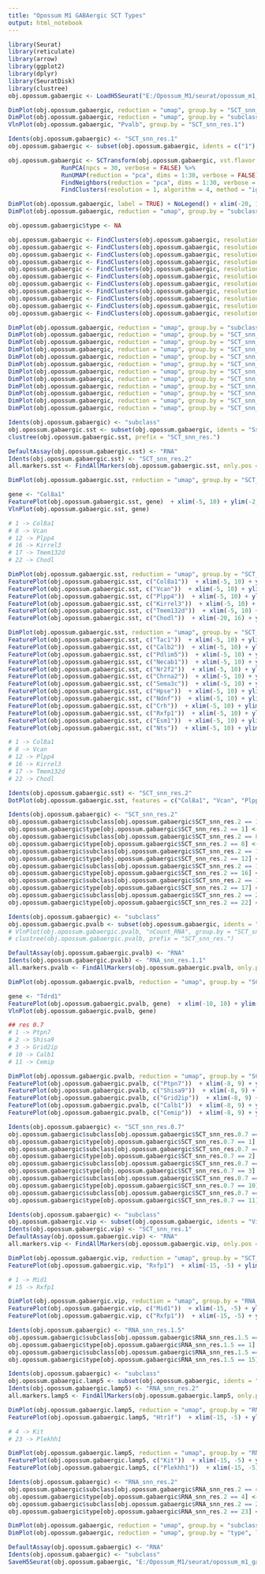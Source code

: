 ```yaml
---
title: "Opossum M1 GABAergic SCT Types"
output: html_notebook
---
```


```r

library(Seurat)
library(reticulate)
library(arrow)
library(ggplot2)
library(dplyr)
library(SeuratDisk)
library(clustree)
obj.opossum.gabaergic <- LoadH5Seurat("E:/Opossum_M1/seurat/opossum_m1_gabaergic_sct.h5Seurat")

```


```r

DimPlot(obj.opossum.gabaergic, reduction = "umap", group.by = "SCT_snn_res.1", label = TRUE, label.size = 4, raster = FALSE) + NoLegend()  + xlim(-20, 16) + ylim(-18, 18) + coord_equal()
DimPlot(obj.opossum.gabaergic, reduction = "umap", group.by = "subclass", label = TRUE, label.size = 4, raster = FALSE) + NoLegend()  + xlim(-20, 16) + ylim(-18, 18) + coord_equal()
VlnPlot(obj.opossum.gabaergic, "Pvalb", group.by = "SCT_snn_res.1")

```


```r

Idents(obj.opossum.gabaergic) <- "SCT_snn_res.1"
obj.opossum.gabaergic <- subset(obj.opossum.gabaergic, idents = c("1"), invert = TRUE)

```


```r

obj.opossum.gabaergic <- SCTransform(obj.opossum.gabaergic, vst.flavor = "v2", verbose = FALSE) %>%
               RunPCA(npcs = 30, verbose = FALSE) %>%
               RunUMAP(reduction = "pca", dims = 1:30, verbose = FALSE) %>%
               FindNeighbors(reduction = "pca", dims = 1:30, verbose = FALSE) %>%
               FindClusters(resolution = 1, algorithm = 4, method = "igraph")

DimPlot(obj.opossum.gabaergic, label = TRUE) + NoLegend() + xlim(-20, 16) + ylim(-18, 18) + coord_equal()
DimPlot(obj.opossum.gabaergic, reduction = "umap", group.by = "subclass", label = TRUE, label.size = 4, raster = FALSE) + NoLegend()  + xlim(-20, 16) + ylim(-18, 18) + coord_equal()

obj.opossum.gabaergic$type <- NA

```


```r

obj.opossum.gabaergic <- FindClusters(obj.opossum.gabaergic, resolution = 0.5, algorithm = 4, method = "igraph")
obj.opossum.gabaergic <- FindClusters(obj.opossum.gabaergic, resolution = 0.7, algorithm = 4, method = "igraph")
obj.opossum.gabaergic <- FindClusters(obj.opossum.gabaergic, resolution = 0.8, algorithm = 4, method = "igraph")
obj.opossum.gabaergic <- FindClusters(obj.opossum.gabaergic, resolution = 0.9, algorithm = 4, method = "igraph")
obj.opossum.gabaergic <- FindClusters(obj.opossum.gabaergic, resolution = 1, algorithm = 4, method = "igraph")
obj.opossum.gabaergic <- FindClusters(obj.opossum.gabaergic, resolution = 1.1, algorithm = 4, method = "igraph")
obj.opossum.gabaergic <- FindClusters(obj.opossum.gabaergic, resolution = 1.2, algorithm = 4, method = "igraph")
obj.opossum.gabaergic <- FindClusters(obj.opossum.gabaergic, resolution = 1.3, algorithm = 4, method = "igraph")
obj.opossum.gabaergic <- FindClusters(obj.opossum.gabaergic, resolution = 1.4, algorithm = 4, method = "igraph")
obj.opossum.gabaergic <- FindClusters(obj.opossum.gabaergic, resolution = 1.5, algorithm = 4, method = "igraph")
obj.opossum.gabaergic <- FindClusters(obj.opossum.gabaergic, resolution = 2, algorithm = 4, method = "igraph")

```


```r

DimPlot(obj.opossum.gabaergic, reduction = "umap", group.by = "subclass", label = TRUE, label.size = 4, raster = FALSE) + NoLegend()  + xlim(-20, 16) + ylim(-18, 18) + coord_equal()
DimPlot(obj.opossum.gabaergic, reduction = "umap", group.by = "SCT_snn_res.0.5", label = TRUE, label.size = 4, raster = FALSE) + NoLegend()  + xlim(-20, 16) + ylim(-18, 18) + coord_equal()
DimPlot(obj.opossum.gabaergic, reduction = "umap", group.by = "SCT_snn_res.0.7", label = TRUE, label.size = 4, raster = FALSE) + NoLegend()  + xlim(-20, 16) + ylim(-18, 18) + coord_equal()
DimPlot(obj.opossum.gabaergic, reduction = "umap", group.by = "SCT_snn_res.0.8", label = TRUE, label.size = 4, raster = FALSE) + NoLegend()  + xlim(-20, 16) + ylim(-18, 18) + coord_equal()
DimPlot(obj.opossum.gabaergic, reduction = "umap", group.by = "SCT_snn_res.0.9", label = TRUE, label.size = 4, raster = FALSE) + NoLegend()  + xlim(-20, 16) + ylim(-18, 18) + coord_equal()
DimPlot(obj.opossum.gabaergic, reduction = "umap", group.by = "SCT_snn_res.1", label = TRUE, label.size = 4, raster = FALSE) + NoLegend()  + xlim(-20, 16) + ylim(-18, 18) + coord_equal()
DimPlot(obj.opossum.gabaergic, reduction = "umap", group.by = "SCT_snn_res.1.1", label = TRUE, label.size = 4, raster = FALSE) + NoLegend()  + xlim(-20, 16) + ylim(-18, 18) + coord_equal()
DimPlot(obj.opossum.gabaergic, reduction = "umap", group.by = "SCT_snn_res.1.2", label = TRUE, label.size = 4, raster = FALSE) + NoLegend()  + xlim(-20, 16) + ylim(-18, 18) + coord_equal()
DimPlot(obj.opossum.gabaergic, reduction = "umap", group.by = "SCT_snn_res.1.3", label = TRUE, label.size = 4, raster = FALSE) + NoLegend()  + xlim(-20, 16) + ylim(-18, 18) + coord_equal()
DimPlot(obj.opossum.gabaergic, reduction = "umap", group.by = "SCT_snn_res.1.4", label = TRUE, label.size = 4, raster = FALSE) + NoLegend()  + xlim(-20, 16) + ylim(-18, 18) + coord_equal()
DimPlot(obj.opossum.gabaergic, reduction = "umap", group.by = "SCT_snn_res.1.5", label = TRUE, label.size = 4, raster = FALSE) + NoLegend()  + xlim(-20, 16) + ylim(-18, 18) + coord_equal()
DimPlot(obj.opossum.gabaergic, reduction = "umap", group.by = "SCT_snn_res.2", label = TRUE, label.size = 4, raster = FALSE) + NoLegend()  + xlim(-20, 16) + ylim(-18, 18) + coord_equal()

```


```r

Idents(obj.opossum.gabaergic) <- "subclass"
obj.opossum.gabaergic.sst <- subset(obj.opossum.gabaergic, idents = "Sst")
clustree(obj.opossum.gabaergic.sst, prefix = "SCT_snn_res.")

```


```r

DefaultAssay(obj.opossum.gabaergic.sst) <- "RNA"
Idents(obj.opossum.gabaergic.sst) <- "SCT_snn_res.2"
all.markers.sst <- FindAllMarkers(obj.opossum.gabaergic.sst, only.pos = TRUE)

```


```r

DimPlot(obj.opossum.gabaergic.sst, reduction = "umap", group.by = "SCT_snn_res.2", label = TRUE, label.size = 4, raster = FALSE) + NoLegend()  + xlim(-5, 10) + ylim(-2, 13) + coord_equal()

gene <- "Col8a1"
FeaturePlot(obj.opossum.gabaergic.sst, gene)  + xlim(-5, 10) + ylim(-2, 13) + coord_equal()
VlnPlot(obj.opossum.gabaergic.sst, gene)

```


```r

# 1 -> Col8a1
# 8 -> Vcan
# 12 -> Plpp4
# 16 -> Kirrel3
# 17 -> Tmem132d
# 22 -> Chodl

DimPlot(obj.opossum.gabaergic.sst, reduction = "umap", group.by = "SCT_snn_res.2", label = TRUE, label.size = 4, raster = FALSE) + NoLegend()  + xlim(-5, 10) + ylim(-2, 13) + coord_equal()
FeaturePlot(obj.opossum.gabaergic.sst, c("Col8a1"))  + xlim(-5, 10) + ylim(-2, 13) + coord_equal()
FeaturePlot(obj.opossum.gabaergic.sst, c("Vcan"))  + xlim(-5, 10) + ylim(-2, 13) + coord_equal()
FeaturePlot(obj.opossum.gabaergic.sst, c("Plpp4"))  + xlim(-5, 10) + ylim(-2, 13) + coord_equal()
FeaturePlot(obj.opossum.gabaergic.sst, c("Kirrel3"))  + xlim(-5, 10) + ylim(-2, 13) + coord_equal()
FeaturePlot(obj.opossum.gabaergic.sst, c("Tmem132d"))  + xlim(-5, 10) + ylim(-2, 13) + coord_equal()
FeaturePlot(obj.opossum.gabaergic.sst, c("Chodl"))  + xlim(-20, 16) + ylim(-18, 18) + coord_equal()

```



```r

DimPlot(obj.opossum.gabaergic.sst, reduction = "umap", group.by = "SCT_snn_res.2", label = TRUE, label.size = 4, raster = FALSE) + NoLegend()  + xlim(-5, 10) + ylim(-2, 13) + coord_equal()
FeaturePlot(obj.opossum.gabaergic.sst, c("Tac1"))  + xlim(-5, 10) + ylim(-2, 13) + coord_equal()
FeaturePlot(obj.opossum.gabaergic.sst, c("Calb2"))  + xlim(-5, 10) + ylim(-2, 13) + coord_equal()
FeaturePlot(obj.opossum.gabaergic.sst, c("Pdlim5"))  + xlim(-5, 10) + ylim(-2, 13) + coord_equal()
FeaturePlot(obj.opossum.gabaergic.sst, c("Necab1"))  + xlim(-5, 10) + ylim(-2, 13) + coord_equal()
FeaturePlot(obj.opossum.gabaergic.sst, c("Nr2f2"))  + xlim(-5, 10) + ylim(-2, 13) + coord_equal()
FeaturePlot(obj.opossum.gabaergic.sst, c("Chrna2"))  + xlim(-5, 10) + ylim(-2, 13) + coord_equal()
FeaturePlot(obj.opossum.gabaergic.sst, c("Sema3c"))  + xlim(-5, 10) + ylim(-2, 13) + coord_equal()
FeaturePlot(obj.opossum.gabaergic.sst, c("Hpse"))  + xlim(-5, 10) + ylim(-2, 13) + coord_equal()
FeaturePlot(obj.opossum.gabaergic.sst, c("Ndnf"))  + xlim(-5, 10) + ylim(-2, 13) + coord_equal()
FeaturePlot(obj.opossum.gabaergic.sst, c("Crh"))  + xlim(-5, 10) + ylim(-2, 13) + coord_equal()
FeaturePlot(obj.opossum.gabaergic.sst, c("Rxfp1"))  + xlim(-5, 10) + ylim(-2, 13) + coord_equal()
FeaturePlot(obj.opossum.gabaergic.sst, c("Esm1"))  + xlim(-5, 10) + ylim(-2, 13) + coord_equal()
FeaturePlot(obj.opossum.gabaergic.sst, c("Nts"))  + xlim(-5, 10) + ylim(-2, 13) + coord_equal()

```


```r

# 1 -> Col8a1
# 8 -> Vcan
# 12 -> Plpp4
# 16 -> Kirrel3
# 17 -> Tmem132d
# 22 -> Chodl

Idents(obj.opossum.gabaergic.sst) <- "SCT_snn_res.2"
DotPlot(obj.opossum.gabaergic.sst, features = c("Col8a1", "Vcan", "Plpp4", "Kirrel3", "Tmem132d", "Chodl"))

```


```r

Idents(obj.opossum.gabaergic) <- "SCT_snn_res.2"
obj.opossum.gabaergic$subclass[obj.opossum.gabaergic$SCT_snn_res.2 == 1] <- "Sst"
obj.opossum.gabaergic$type[obj.opossum.gabaergic$SCT_snn_res.2 == 1] <- "Sst Col8a1"
obj.opossum.gabaergic$subclass[obj.opossum.gabaergic$SCT_snn_res.2 == 8] <- "Sst"
obj.opossum.gabaergic$type[obj.opossum.gabaergic$SCT_snn_res.2 == 8] <- "Sst Vcan"
obj.opossum.gabaergic$subclass[obj.opossum.gabaergic$SCT_snn_res.2 == 12] <- "Sst"
obj.opossum.gabaergic$type[obj.opossum.gabaergic$SCT_snn_res.2 == 12] <- "Sst Plpp4"
obj.opossum.gabaergic$subclass[obj.opossum.gabaergic$SCT_snn_res.2 == 16] <- "Sst"
obj.opossum.gabaergic$type[obj.opossum.gabaergic$SCT_snn_res.2 == 16] <- "Sst Kirrel3"
obj.opossum.gabaergic$subclass[obj.opossum.gabaergic$SCT_snn_res.2 == 17] <- "Sst"
obj.opossum.gabaergic$type[obj.opossum.gabaergic$SCT_snn_res.2 == 17] <- "Sst Tmem132d"
obj.opossum.gabaergic$subclass[obj.opossum.gabaergic$SCT_snn_res.2 == 22] <- "Sst"
obj.opossum.gabaergic$type[obj.opossum.gabaergic$SCT_snn_res.2 == 22] <- "Sst Chodl"

```


```r

Idents(obj.opossum.gabaergic) <- "subclass"
obj.opossum.gabaergic.pvalb <- subset(obj.opossum.gabaergic, idents = "Pvalb")
# VlnPlot(obj.opossum.gabaergic.pvalb, "nCount_RNA", group.by = "SCT_snn_res.1")
# clustree(obj.opossum.gabaergic.pvalb, prefix = "SCT_snn_res.")

```


```r

DefaultAssay(obj.opossum.gabaergic.pvalb) <- "RNA"
Idents(obj.opossum.gabaergic.pvalb) <- "RNA_snn_res.1.1"
all.markers.pvalb <- FindAllMarkers(obj.opossum.gabaergic.pvalb, only.pos = TRUE)

```


```r

DimPlot(obj.opossum.gabaergic.pvalb, reduction = "umap", group.by = "SCT_snn_res.1", label = TRUE, label.size = 4, raster = FALSE) + NoLegend()  + xlim(-10, 10) + ylim(-5, 15) + coord_equal()

gene <- "Tdrd1"
FeaturePlot(obj.opossum.gabaergic.pvalb, gene)  + xlim(-10, 10) + ylim(-5, 15) + coord_equal()
VlnPlot(obj.opossum.gabaergic.pvalb, gene)

```


```r

## res 0.7
# 1 -> Ptpn7
# 2 -> Shisa9
# 3 -> Grid2ip
# 10 -> Calb1
# 11 -> Cemip

DimPlot(obj.opossum.gabaergic.pvalb, reduction = "umap", group.by = "SCT_snn_res.0.7", label = TRUE, label.size = 4, raster = FALSE) + NoLegend()  + xlim(-8, 9) + ylim(-2, 15) + coord_equal()
FeaturePlot(obj.opossum.gabaergic.pvalb, c("Ptpn7"))  + xlim(-8, 9) + ylim(-2, 15) + coord_equal()
FeaturePlot(obj.opossum.gabaergic.pvalb, c("Shisa9"))  + xlim(-8, 9) + ylim(-2, 15) + coord_equal()
FeaturePlot(obj.opossum.gabaergic.pvalb, c("Grid2ip"))  + xlim(-8, 9) + ylim(-2, 15) + coord_equal()
FeaturePlot(obj.opossum.gabaergic.pvalb, c("Calb1"))  + xlim(-8, 9) + ylim(-2, 15) + coord_equal()
FeaturePlot(obj.opossum.gabaergic.pvalb, c("Cemip"))  + xlim(-8, 9) + ylim(-2, 15) + coord_equal()

```


```r

Idents(obj.opossum.gabaergic) <- "SCT_snn_res.0.7"
obj.opossum.gabaergic$subclass[obj.opossum.gabaergic$SCT_snn_res.0.7 == 1] <- "Pvalb"
obj.opossum.gabaergic$type[obj.opossum.gabaergic$SCT_snn_res.0.7 == 1] <- "Pvalb Ptpn7"
obj.opossum.gabaergic$subclass[obj.opossum.gabaergic$SCT_snn_res.0.7 == 2] <- "Pvalb"
obj.opossum.gabaergic$type[obj.opossum.gabaergic$SCT_snn_res.0.7 == 2] <- "Pvalb Shisa9"
obj.opossum.gabaergic$subclass[obj.opossum.gabaergic$SCT_snn_res.0.7 == 3] <- "Pvalb"
obj.opossum.gabaergic$type[obj.opossum.gabaergic$SCT_snn_res.0.7 == 3] <- "Pvalb Grid2ip"
obj.opossum.gabaergic$subclass[obj.opossum.gabaergic$SCT_snn_res.0.7 == 10] <- "Pvalb"
obj.opossum.gabaergic$type[obj.opossum.gabaergic$SCT_snn_res.0.7 == 10] <- "Pvalb Calb1"
obj.opossum.gabaergic$subclass[obj.opossum.gabaergic$SCT_snn_res.0.7 == 11] <- "Pvalb"
obj.opossum.gabaergic$type[obj.opossum.gabaergic$SCT_snn_res.0.7 == 11] <- "Pvalb Cemip"

```


```r

Idents(obj.opossum.gabaergic) <- "subclass"
obj.opossum.gabaergic.vip <- subset(obj.opossum.gabaergic, idents = "Vip")
Idents(obj.opossum.gabaergic.vip) <- "SCT_snn_res.1"
DefaultAssay(obj.opossum.gabaergic.vip) <- "RNA"
all.markers.vip <- FindAllMarkers(obj.opossum.gabaergic.vip, only.pos = TRUE)

```


```r

DimPlot(obj.opossum.gabaergic.vip, reduction = "umap", group.by = "SCT_snn_res.1", label = TRUE, label.size = 4, raster = FALSE) + NoLegend()  + xlim(-15, -5) + ylim(-5, 5) + coord_equal()
FeaturePlot(obj.opossum.gabaergic.vip, "Rxfp1")  + xlim(-15, -5) + ylim(-5, 5) + coord_equal()

```


```r

# 1 -> Mid1
# 15 -> Rxfp1

DimPlot(obj.opossum.gabaergic.vip, reduction = "umap", group.by = "RNA_snn_res.1.5", label = TRUE, label.size = 4, raster = FALSE) + NoLegend()  + xlim(-15, -5) + ylim(-8, 2) + coord_equal()
FeaturePlot(obj.opossum.gabaergic.vip, c("Mid1"))  + xlim(-15, -5) + ylim(-8, 2) + coord_equal()
FeaturePlot(obj.opossum.gabaergic.vip, c("Rxfp1"))  + xlim(-15, -5) + ylim(-8, 2) + coord_equal()

```


```r

Idents(obj.opossum.gabaergic) <- "RNA_snn_res.1.5"
obj.opossum.gabaergic$subclass[obj.opossum.gabaergic$RNA_snn_res.1.5 == 1] <- "Vip"
obj.opossum.gabaergic$type[obj.opossum.gabaergic$RNA_snn_res.1.5 == 1] <- "Vip Mid1"
obj.opossum.gabaergic$subclass[obj.opossum.gabaergic$RNA_snn_res.1.5 == 15] <- "Vip"
obj.opossum.gabaergic$type[obj.opossum.gabaergic$RNA_snn_res.1.5 == 15] <- "Vip Rxfp1"

```


```r

Idents(obj.opossum.gabaergic) <- "subclass"
obj.opossum.gabaergic.lamp5 <- subset(obj.opossum.gabaergic, idents = "Lamp5")
Idents(obj.opossum.gabaergic.lamp5) <- "RNA_snn_res.2"
all.markers.lamp5 <- FindAllMarkers(obj.opossum.gabaergic.lamp5, only.pos = TRUE)

```


```r

DimPlot(obj.opossum.gabaergic.lamp5, reduction = "umap", group.by = "RNA_snn_res.2", label = TRUE, label.size = 4, raster = FALSE) + NoLegend()  + xlim(-15, -5) + ylim(0, 10) + coord_equal()
FeaturePlot(obj.opossum.gabaergic.lamp5, "Htr1f")  + xlim(-15, -5) + ylim(0, 10) + coord_equal()

```


```r

# 4 -> Kit
# 23 -> Plekhh1

DimPlot(obj.opossum.gabaergic.lamp5, reduction = "umap", group.by = "RNA_snn_res.2", label = TRUE, label.size = 4, raster = FALSE) + NoLegend()  + xlim(-15, -5) + ylim(0, 10) + coord_equal()
FeaturePlot(obj.opossum.gabaergic.lamp5, c("Kit"))  + xlim(-15, -5) + ylim(0, 10) + coord_equal()
FeaturePlot(obj.opossum.gabaergic.lamp5, c("Plekhh1"))  + xlim(-15, -5) + ylim(0, 10) + coord_equal()

```


```r

Idents(obj.opossum.gabaergic) <- "RNA_snn_res.2"
obj.opossum.gabaergic$subclass[obj.opossum.gabaergic$RNA_snn_res.2 == 4] <- "Lamp5"
obj.opossum.gabaergic$type[obj.opossum.gabaergic$RNA_snn_res.2 == 4] <- "Lamp5 Kit"
obj.opossum.gabaergic$subclass[obj.opossum.gabaergic$RNA_snn_res.2 == 23] <- "Lamp5"
obj.opossum.gabaergic$type[obj.opossum.gabaergic$RNA_snn_res.2 == 23] <- "Lamp5 Plekhh1"

```


```r

DimPlot(obj.opossum.gabaergic, reduction = "umap", group.by = "subclass", label = TRUE, label.size = 4, raster = FALSE) + NoLegend()  + xlim(-20, 16) + ylim(-18, 18) + coord_equal()
DimPlot(obj.opossum.gabaergic, reduction = "umap", group.by = "type", label = TRUE, label.size = 3, raster = FALSE) + NoLegend()  + xlim(-20, 16) + ylim(-18, 18) + coord_equal()

```


```r

DefaultAssay(obj.opossum.gabaergic) <- "RNA"
Idents(obj.opossum.gabaergic) <- "subclass"
SaveH5Seurat(obj.opossum.gabaergic, "E:/Opossum_M1/seurat/opossum_m1_gabaergic_sct.h5seurat", overwrite = TRUE, verbose = TRUE)

```

